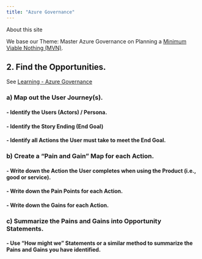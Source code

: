 ```yaml
---
title: "Azure Governance"
---
```


About this site

We base our Theme: Master Azure Governance on Planning a [Minimum Viable Nothing (MVN)](https://github.com/vanHeemstraSystems/minimum-viable-nothing).

## 2. Find the **Opportunities**.

See [Learning - Azure Governance](https://vanheemstrasystems.github.io/learning-azure-governance/)

### a) Map out the **User Journey(s)**.

#### - Identify the **Users** (Actors) / Persona.

#### - Identify the Story Ending (**End Goal**)

#### - Identify all **Actions** the User must take to meet the End Goal.

### b) Create a "**Pain and Gain**" Map for each Action.

#### - Write down the **Action** the User completes when using the Product (i.e., good or service).

#### - Write down the **Pain Points** for each Action.

#### - Write down the **Gains** for each Action.

### c) Summarize the Pains and Gains into **Opportunity Statements**.

#### - Use "**How might we**" Statements or a similar method to summarize the Pains and Gains you have identified. 
